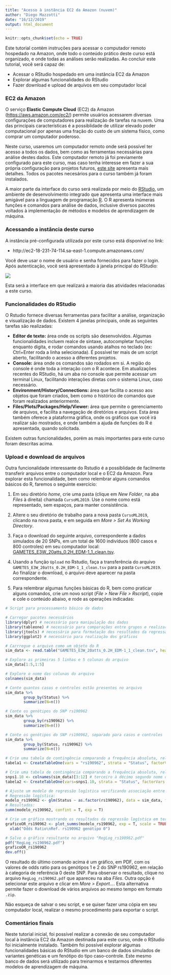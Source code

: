 ```yaml
---
title: "Acesso à instância EC2 da Amazon (nuvem)"
author: "Diego Mazzotti"
date: "16/12/2019"
output: html_document
---
```


```r
knitr::opts_chunk$set(echo = TRUE)
```

Este tutorial contém instruções para acessar o computador remoto hospedado na Amazon, onde todo o conteúdo prático deste curso está organizado, e onde todas as análises serão realizadas. Ao concluir este tutorial, você será capaz de:

- Acessar o RStudio hospedado em uma instância EC2 da Amazon
- Explorar algumas funcionalidades do RStudio
- Fazer download e upload de arquivos em seu computador local


### EC2 da Amazon

O serviço **Elastic Compute Cloud** (EC2) da Amazon (<https://aws.amazon.com/ec2/>) permite usuários acessarem diversas configurações de computadores para realização de tarefas na nuvem. Uma das principais características é a possiblidade de utilizar elevado poder computacional por apenas uma fração do custo de um sistema físico, como comprar um computador poderoso.  

Neste curso, usaremos um computador remoto onde será possível ter acesso a todos os dados, bem como as ferramentas necessárias para análise destes dados. Este computador remoto já foi previamente configurado para este curso, mas caso tenha interesse em fazer a sua própria configuração para projetos futuros, [este site](http://www.louisaslett.com/RStudio_AMI/) apresenta mais detalhes. Todos os pacotes necesários para o curso também já foram instalados.

A maior parte da interface do curso será realizada por meio do [RStudio](https://www.rstudio.com/), um ambiente de desenvolvimento integrado que apresenta uma interface mais amigável para a linguagem de programação [R](https://www.r-project.org/). O R apresenta inúmeras funções e comandos para análise de dados, inclusive diversos pacotes voltados à implementação de métodos e modelos de aprendizagem de máquina.

### Acessando a instância deste curso

A instância pré-configurada utilizada por este curso está disponível no link:

- http://ec2-18-231-74-114.sa-east-1.compute.amazonaws.com/

Você deve usar o nome de usuário e senha fornecidos para fazer o login. Após autenticação, você será apresentado à janela principal do RStudio:

![](../images/screenshot_Rstudio.PNG)


Esta será a interface em que realizará a maioria das atividades relacionadas a este curso.

### Funcionalidades do RStudio

O Rstudio fornece diversas ferramentas para facilitar a análise, organização e visualização de dados. Existem 4 janelas principais, onde as seguintes tarefas são realizadas:  

- **Editor de texto:** área onde os scripts são desenvolvidos. Algumas funcionalidades incluem realce de sintaxe, autocompletar funções enquanto digita, e rodar comandos usando atalhos no teclado (ex: Ctrl+Enter roda a linha selecionada). É possível ter mais de um script aberto, facilitando o acesso a diferentes projetos.
- **Console:** área onde os comandos são rodados em si. A região do console é onde toda a interação com o R acontece. Em atualizações recentes do RStudio, há um aba no console que permite acessar um terminal Linux, facilitando interações diretas com o sistema Linux, caso necessário.
- **Environment/History/Connections:** área que facilita o acesso aos objetos que foram criados, bem como o histórico de comandos que foram realizados anteriormente.
- **Files/Plots/Packages/Help/Viewer:** área que permite o gerenciamento de arquivos, e facilita a navegação de diretórios e arquivos. Esta área também oferece a plataforma gráfica, onde os gráficos que você irá realizar são mostrados, e onde também a ajuda de funções do R é apresentada, quando solicitada.

Existem outras funcionalidades, porém as mais importantes para este curso foram descritas acima.

### Upload e download de arquivos

Outra funcionalidade interessante do Rstudio é a possiblidade de facilmente transferir arquivos entre o computador local e o EC2 da Amazon. Para explorar esta funcionalidade, bem como relembrar alguns comandos básicos do R, faremos o seguinte exercício:

1. Em seu diretório *home*, crie uma pasta (clique em *New Folder*, na aba *Files* à direita) chamada `CursoML2019`. Use o nome como está representado, sem espaços, para manter consistência.

2. Altere o seu diretório de trabalho para a nova pasta `CursoML2019`, clicando na nova pasta, e em seguida em *More > Set As Working Directory*.

3. Faça o download do seguinte arquivo, correspondente a dados simulados de 20 SNPs, em um total de 1600 indivíduos (800 casos e 800 controles) em seu computador local: [GAMETES_E3W_20atts_0.2H_EDM-1_1_clean.tsv](https://www.dropbox.com/s/5gazzk8z3qf93st/GAMETES_E3W_20atts_0.2H_EDM-1_1_clean.tsv?dl=1).

4. Usando a função `Upload` no Rstudio, faça a transferência do arquivo `GAMETES_E3W_20atts_0.2H_EDM-1_1_clean.tsv` para a pasta `CursoML2019`. Ao finalizar o download, o arquivo deve aparecer na pasta correspondente.

5. Para relembrar algumas funções básicas do R, bem como praticar alguns comandos, crie um novo script (*File > New File > Rscript*), copie e cole o conteúdo abaixo, e rode as operações indicadas:

```r

# Script para processamento básico de dados

# Carregar pacotes necessários
library(dplyr) # necessário para manipulação dos dados
library(tableone) # necessário para comparações entre grupos e realizar tabelas
library(jtools) # necessário para formatação dos resultados da regressão logística
library(ggplot2) # necessário para realização dos gráficos

# Carrregue o arquivo como um objeto do R
sim_data <- read.table("GAMETES_E3W_20atts_0.2H_EDM-1_1_clean.tsv", header = T)

# Explore as primeiras 5 linhas e 5 colunas do arquivo
sim_data[1:5,1:5]

# Explore o nome das colunas do arquivo
colnames(sim_data)

# Conte quantos casos e controles estão presentes no arquivo
sim_data %>%
        group_by(Status) %>%
        summarize(N=n())

# Conte os genótipos do SNP rs190962
sim_data %>%
        group_by(rs190962) %>%
        summarize(N=n())

# Conte os genótipos do SNP rs190962, separado para casos e controles
sim_data %>%
        group_by(Status, rs190962) %>%
        summarize(N=n())

# Crie uma tabela de contingência comparando a frequência absoluta, relativa e se há associação entre o SNP rs190962 e Status
tabela1 <- CreateTableOne(vars = "rs190962", strata = "Status", factorVars = "rs190962", data = sim_data)

# Crie uma tabela de contingência comparando a frequência absoluta, relativa e se há associação entre os 10 primeiros SNPs e Status
snps1.10 <- colnames(sim_data)[3:12] # terceiro à décimo segundo nome das colunas
tabela2 <- CreateTableOne(vars=snps1.10, strata = "Status", factorVars = snps1.10, data = sim_data)

# Ajuste um modelo de regressão logística verificando associação entre SNP rs190962 e Status
# Regressão logística:
modelo_rs190962 <- glm(Status ~ as.factor(rs190962), data = sim_data, family = binomial(link='logit'))
# Resultados:
summ(modelo_rs190962, confint = T, exp = T)

# Crie um gráfico mostrando os resultados da regressão logística em termos de odds ratio para o SNP rs123462
graficoOR_rs190962 <- plot_summs(modelo_rs190962, exp = T, scale = TRUE) +
  xlab("Odds Ratio\nRef. rs190962 genótipo 0")

# Salve o gráfico resultante no arquivo "RegLog_rs190962.pdf"
pdf("RegLog_rs190962.pdf")
graficoOR_rs190962
dev.off()
```


O resultado do último comando acima é um gráfico, em PDF, com os valores de odds ratio para os genótipos 1 e 2 do SNP rs190962, em relação à categoria de referência 0 deste SNP. Para observar o resultado, clique no arquivo `RegLog_rs190962.pdf` que apareceu na aba *Files*. Outra opção é selecionar este arquivo e clicar em *More > Export...*. Esta alternativa permite fazer o download de vários arquivos ao mesmo tempo em formato `.zip`.  

Não esqueça de salvar o seu script, e se quiser fazer uma cópia em seu computador local, realizar o mesmo procedimento para exportar o script.

### Comentários finais

Neste tutorial inicial, foi possível realizar a conexão de seu computador local à instância EC2 da Amazon destinada para este curso, onde o RStudio foi inicialmente instalado. Também foi possível explorar algumas funcionalidades básicas do RStudio em um banco de dados simulados de variantes genéticas e um fenótipo do tipo caso-controle. Este mesmo banco de dados será utilizado para treinarmos e testarmos diferentes modelos de aprendizagem de máquina.